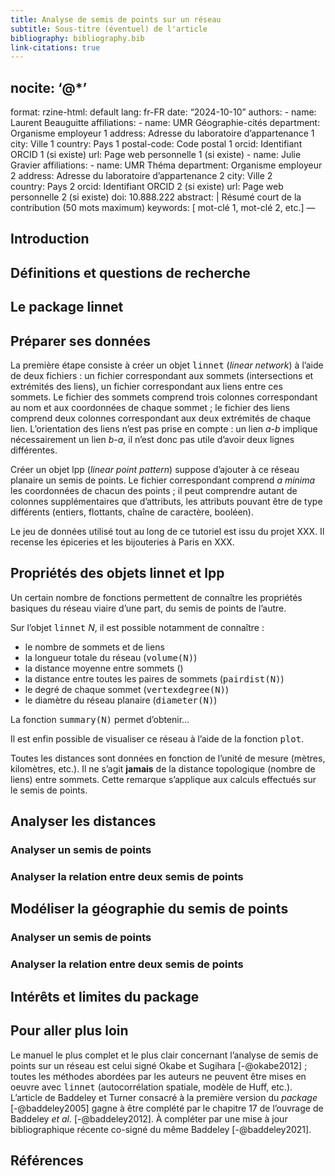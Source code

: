 ```yaml
---
title: Analyse de semis de points sur un réseau
subtitle: Sous-titre (éventuel) de l'article
bibliography: bibliography.bib
link-citations: true
---
```

nocite: '@*'
---
format:
  rzine-html: default
lang: fr-FR
date: "2024-10-10"
authors:
  - name: Laurent Beauguitte
    affiliations:
      - name: UMR Géographie-cités
        department: Organisme employeur 1
        address: Adresse du laboratoire d'appartenance 1
        city: Ville 1
        country: Pays 1 
        postal-code: Code postal 1
    orcid: Identifiant ORCID 1 (si existe) 
    url: Page web personnelle 1 (si existe)
  - name: Julie Gravier
    affiliations:
      - name: UMR Théma
        department: Organisme employeur 2
        address: Adresse du laboratoire d'appartenance 2
        city: Ville 2       
        country: Pays 2
    orcid: Identifiant ORCID 2 (si existe)
    url: Page web personnelle 2 (si existe)
doi: 10.888.222
abstract: |
    Résumé court de la contribution (50 mots maximum)
keywords: [ mot-clé 1, mot-clé 2, etc.]
---

## Introduction

<!---Il s'agit d'un modèle adapté [Quarto](https://quarto.org/) qui permet de combiner du texte en Markdown et du code exécutable en R.

Les consignes éditoriales et le processus de soumission d'un article à la revue Rzine sont détaillées dans [cette documentation](lien à rajouter) :

- Critères d'acceptation
- Processus éditorial
- Modèle Rzine et contenu attendu (YAML, markdown, chunks, références)
- Données mobilisées pour la démonstration.

## Exécuter du code

Cliquer sur **Render** dans l'IDE RStudio générera un article au format HTML suivant le modèle de mise en page Rzin qui contiendra votre article et son code embarqué :

```r
#| fenced: true

1 + 1
```


## Insérer une image

Pour incorporer une figure externe au code R, citable dans le corps du texte (@fig-1). 

```r
#| fenced: true
#| label: fig-1
#| fig-cap: "Les articles rzine"

knitr::include_graphics("figures/article_rzine.png")
```

Ou issu du code (@fig-2)

```r
#| fenced: true
#| label: fig-2
#| fig-cap: "Un plot de base"

plot(1:10)
```
--->

## Définitions et questions de recherche

## Le package linnet

## Préparer ses données

La première étape consiste à créer un objet <tt>linnet</tt> (*linear network*) à l'aide de deux fichiers : un fichier correspondant aux sommets (intersections et extrémités des liens), un fichier correspondant aux liens entre ces sommets. Le fichier des sommets comprend trois colonnes correspondant au nom et aux coordonnées de chaque sommet ; le fichier des liens comprend deux colonnes correspondant aux deux extrémités de chaque lien. L'orientation des liens n'est pas prise en compte : un lien *a-b* implique nécessairement un lien *b-a*, il n'est donc pas utile d'avoir deux lignes différentes.

Créer un objet lpp (*linear point pattern*) suppose d'ajouter à ce réseau planaire un semis de points. Le fichier correspondant comprend *a minima* les coordonnées de chacun des points ; il peut comprendre autant de colonnes supplémentaires que d'attributs, les attributs pouvant être de type différents (entiers, flottants, chaîne de caractère, booléen).

Le jeu de données utilisé tout au long de ce tutoriel est issu du projet XXX. Il recense les épiceries et les bijouteries à Paris en XXX.

## Propriétés des objets linnet et lpp

Un certain nombre de fonctions permettent de connaître les propriétés basiques du réseau viaire d'une part, du semis de points de l'autre.

Sur l'objet <tt>linnet</tt> *N*, il est possible notamment de connaître :

* le nombre de sommets et de liens
* la longueur totale du réseau (<tt>volume(N)</tt>)
* la distance moyenne entre sommets (<tt></tt>)
* la distance entre toutes les paires de sommets (<tt>pairdist(N)</tt>)
* le degré de chaque sommet (<tt>vertexdegree(N)</tt>)
* le diamètre du réseau planaire (<tt>diameter(N)</tt>)

La fonction <tt>summary(N)</tt> permet d'obtenir...

Il est enfin possible de visualiser ce réseau à l'aide de la fonction <tt>plot</tt>.


Toutes les distances sont données en fonction de l'unité de mesure (mètres, kilomètres, etc.). Il ne s'agit **jamais** de la distance topologique (nombre de liens) entre sommets. Cette remarque s'applique aux calculs effectués sur le semis de points.


## Analyser les distances

### Analyser un semis de points

### Analyser la relation entre deux semis de points

## Modéliser la géographie du semis de points

### Analyser un semis de points

### Analyser la relation entre deux semis de points

## Intérêts et limites du package

## Pour aller plus loin

Le manuel le plus complet et le plus clair concernant l'analyse de semis de points sur un réseau est celui signé Okabe et Sugihara [-@okabe2012] ; toutes les méthodes abordées par les auteurs ne peuvent être mises en oeuvre avec <tt>linnet</tt> (autocorrélation spatiale, modèle de Huff, etc.). L'article de Baddeley et Turner consacré à la première version du *package* [-@baddeley2005] gagne à être complété par le chapitre 17 de l'ouvrage de Baddeley *et al.* [-@baddeley2012]. À compléter par une mise à jour bibliographique récente co-signé du même Baddeley [-@baddeley2021].

## Références
